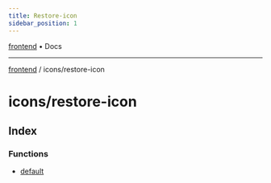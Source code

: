 ```yaml
---
title: Restore-icon
sidebar_position: 1
---
```


[frontend](./restore-icon/../..) • Docs

***

[frontend](./restore-icon/../..) / icons/restore-icon

# icons/restore-icon

## Index

### Functions

- [default](./restore-icon/functions/default)
